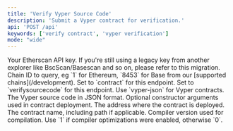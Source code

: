 ```yaml
---
title: 'Verify Vyper Source Code'
description: 'Submit a Vyper contract for verification.'
api: 'POST /api'
keywords: ['verify contract', 'vyper verification']
mode: "wide"
---
```



  <ParamField query="apikey" type="string">
    Your Etherscan API key. If you're still using a legacy key from another explorer like BscScan/Basescan and so on, please refer to this migration.
  </ParamField>
  <ParamField query="chainid" type="string" default="1">
    Chain ID to query, eg `1` for Ethereum, `8453` for Base from our [supported chains](/development).
  </ParamField>
  <ParamField query="module" type="string" default="contract">
    Set to `contract` for this endpoint.
  </ParamField>
  <ParamField query="action" type="string" default="verifysourcecode">
    Set to `verifysourcecode` for this endpoint.
  </ParamField>
  <ParamField query="codeformat" type="string" default="vyper-json">
    Use `vyper-json` for Vyper contracts.
  </ParamField>
  <ParamField query="sourceCode" type="string">
    The Vyper source code in JSON format.
  </ParamField>
  <ParamField query="constructorArguments" type="string">
    Optional constructor arguments used in contract deployment.
  </ParamField>
  <ParamField query="contractaddress" type="string" default="0xBB9bc244D798123fDe783fCc1C72d3Bb8C189413">
    The address where the contract is deployed.
  </ParamField>
  <ParamField query="contractname" type="string" default="contracts/Verified.vy:Verified">
    The contract name, including path if applicable.
  </ParamField>
  <ParamField query="compilerversion" type="string" default="vyper:0.4.0">
    Compiler version used for compilation.
  </ParamField>
  <ParamField query="optimizationUsed" type="string" default="0">
    Use `1` if compiler optimizations were enabled, otherwise `0`.
  </ParamField>
